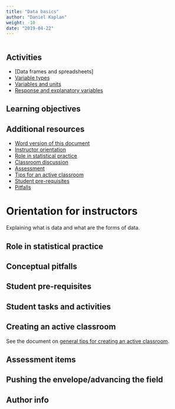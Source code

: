 ```yaml
---
title: "Data basics"
author: "Daniel Kaplan"
weight: -10
date: "2019-04-22"
---
```


```r

```

## Activities

* [Data frames and spreadsheets]
* [Variable types](/lessons/variable-types/)
* [Variables and units](/lessons/variables-and-units/)
* [Response and explanatory variables](/lessons/response-and-explanatory/)

## Learning objectives 




## Additional resources

- [Word version of this document](`r paste0("/word-versions/",tools::file_path_sans_ext(knitr::current_input()), ".docx")`)
- [Instructor orientation](#orientation)
- [Role in statistical practice](#role)
- [Classroom discussion](#discussion)
- [Assessment](#assessment)
- [Tips for an active classroom](#active)
- [Student pre-requisites](#prereqs)
- [Pitfalls](#pitfalls)

# Orientation for instructors {#orientation}

Explaining what is data and what are the forms of data.

## Role in statistical practice {#role}


## Conceptual pitfalls {#pitfalls}






## Student pre-requisites {#prereqs}


## Student tasks and activities


## Creating an active classroom {#active}

See the document on [general tips for creating an active classroom](/etc/tips-for-active-classroom.html). 


## Assessment items {#assessment}

## Pushing the envelope/advancing the field


## Author info

